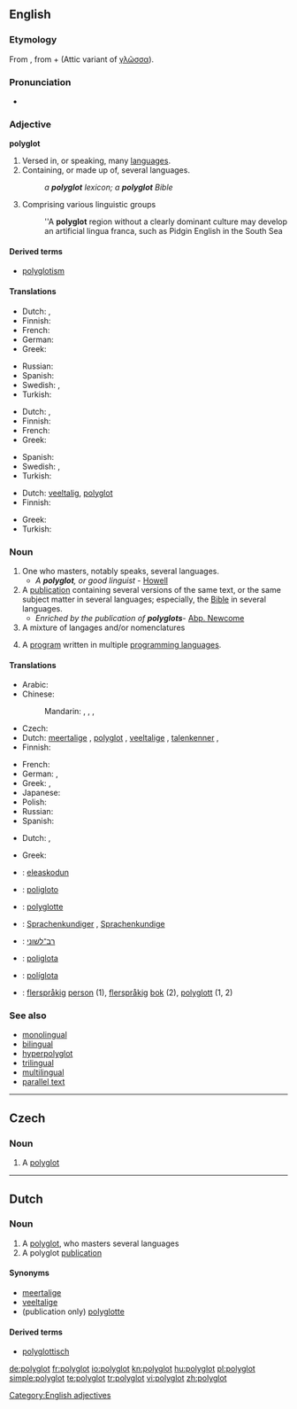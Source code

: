 ==English==

===Etymology===
From {{etyl|grc|en}} {{term|πολύγλωττος||lang=grc|tr=poluglōttos|'many-tongied, polyglot'}}, from {{term|πολύς||tr=polus|lang=grc|many}} + {{term|γλῶττα||lang=grc|tr=glōtta|'tongue, language'}} (Attic variant of [[γλῶσσα]]).

===Pronunciation===
* {{IPA|/pɒliːɡlɒt/}}

===Adjective===
'''polyglot'''

# Versed in, or speaking, many [[language]]s.
# Containing, or made up of, several languages.
#: ''a '''polyglot''' lexicon; a '''polyglot''' Bible''
# Comprising various linguistic groups
#: ''A '''polyglot''' region without a clearly dominant culture may develop an artificial lingua franca, such as Pidgin English in the South Sea

====Derived terms====
* [[polyglotism]]

====Translations====
{{trans-top|Versed in, or speaking, many languages}}
* Dutch: {{t+|nl|meertalig}}, {{t-|nl|polyglot}}
* Finnish: {{t-|fi|monikielinen}}
* French: {{t+|fr|polyglotte}}
* German: {{t-|de|mehrsprachig}}
* Greek: {{t|el|πολύγλωσσος|m|tr=polýglossos}}
{{trans-mid}}
* Russian: {{t+|ru|многоязычный|tr=mnogojazýčnyj}}
* Spanish: {{t|es|poligloto}}
* Swedish: {{t+|sv|flerspråkig}}, {{t+|sv|polyglott}}
* Turkish: {{t+|tr|çokdilli}}
{{trans-bottom}}

{{trans-top|Containing, or made up of, several languages}}
* Dutch: {{t+|nl|meertalig}}, {{t-|nl|polyglot}}
* Finnish: {{t-|fi|monikielinen}}
* French: {{t+|fr|polyglotte}}
* Greek: {{t|el|πολύγλωσσος|m|tr=polýglossos}}
{{trans-mid}}
* Spanish: {{t|es|poligloto}}
* Swedish: {{t|sv|flerspråkig}}, {{t|sv|polyglott}}
* Turkish: {{t+|tr|çokdilli}}
{{trans-bottom}}

{{trans-top|Comprising various linguistic groups}}
* Dutch: [[veeltalig]], [[#Dutch|polyglot]]
* Finnish: {{t-|fi|monikielinen}}
{{trans-mid}}
* Greek: {{t|el|πολύγλωσσος|m|tr=polýglossos}}
* Turkish: {{t|tr|çokdil}}
{{trans-bottom}}

===Noun===
{{en-noun|polyglots}}

# One who masters, notably speaks, several languages.
#* ''A '''polyglot''', or good linguist'' - [[Howell]]
# A [[publication]] containing several versions of the same text, or the same subject matter in several languages; especially, the [[Bible]] in several languages.
#* ''Enriched by the publication of '''polyglots''' ''- [[Abp. Newcome]]
# A mixture of langages and/or nomenclatures
# {{computer programming}} A [[program]] written in multiple [[programming language]]s.

====Translations====
{{trans-top|one who masters, notably speaks, several languages}}
* Arabic: {{t|ar|مزيج من اللغات|m|tr=maziij min al-lughaat}}
* Chinese:
*: Mandarin: {{t|cmn|通曉數種語言的人|sc=Hani}},  {{t|cmn|通晓数种语言的人|tr=tōngxiǎo-shùzhǒng-yǔyán-de-rén|sc=Hani}},  {{t|cmn|通數國語文的人|sc=Hani}},  {{t|cmn|通数国语文的人|tr=tōng-shùguó-yǔwén-de-rén|sc=Hani}}
* Czech: {{t-|cs|polyglot|m}}
* Dutch: [[meertalige]] {{m}}, [[#Dutch|polyglot]] {{m}}, [[veeltalige]] {{m}}, [[talenkenner]] {{m}},  {{t-|nl|polyglot}}
* Finnish: {{t-|fi|kielitaituri}}
{{trans-mid}}
* French: {{t+|fr|polyglotte|m|f}}
* German: {{t|de|Polyglotter|m}},  {{t|de|Polyglotte|f}}
* Greek: {{t|el|γλωσσομαθής}},  {{t|el|πολύγλωσσος|m|tr=polýglossos}}
* Japanese: {{t-|ja|多言語話者|tr=たげんごわしゃ, tagengo-washa}}
* Polish: {{t+|pl|poliglota|m}}
* Russian: {{t+|ru|полиглот|m|tr=poliglót}}
* Spanish: {{t|es|políglota|m|f}}
{{trans-bottom}}

{{trans-top|publication containing several versions of the same}}
* Dutch: {{t-|nl|polyglotte|m|f}}, {{t-|nl|polyglot|m}}
{{trans-mid}}
* Greek: {{t|el|πολύγλωσσος|m|tr=polýglossos}}
{{trans-bottom}}

{{checktrans-top}}
* {{ttbc|Basque}}: [[eleaskodun]]
* {{ttbc|Esperanto}}: [[poligloto]]
* {{ttbc|French}}: [[polyglotte]] {{m|f}}
* {{ttbc|German}}: [[Sprachenkundiger]] {{m}}, [[Sprachenkundige]] {{f}}
{{trans-mid}}
* {{ttbc|Hebrew}}: [[רב־לשוני]]
* {{ttbc|Portuguese}}: [[poliglota]] {{m|f}}
* {{ttbc|Spanish}}: [[políglota]] {{m}}
* {{ttbc|Swedish}}: [[flerspråkig]] [[person]] {{c}} (1), [[flerspråkig]] [[bok]] {{c}} (2), [[polyglott]] {{c}} (1, 2)
{{trans-bottom}}

===See also===
* [[monolingual]]
* [[bilingual]]
* [[hyperpolyglot]]
* [[trilingual]]
* [[multilingual]]
* [[parallel text]]

[[Category:English adjectives]]

----

==Czech==

===Noun===
{{cs-noun|g=m}}

# {{sense|person}} A [[#English|polyglot]]

----

==Dutch==

===Noun===
{{nl-noun|polyglotten|g=m}}

# A [[#English|polyglot]], who masters several languages
# A polyglot [[publication]]

====Synonyms====
* [[meertalige]] {{m}}
* [[veeltalige]] {{m}}
* (publication only) [[polyglotte]] {{m|f}}

====Derived terms====
* [[polyglottisch]]

[[de:polyglot]]
[[fr:polyglot]]
[[io:polyglot]]
[[kn:polyglot]]
[[hu:polyglot]]
[[pl:polyglot]]
[[simple:polyglot]]
[[te:polyglot]]
[[tr:polyglot]]
[[vi:polyglot]]
[[zh:polyglot]]
